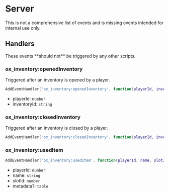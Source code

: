 
# Server

This is not a comprehensive list of events and is missing events intended for internal use only.

## Handlers

<Callout type="warning">
  These events **should not** be triggered by any other scripts.
</Callout>

### ox_inventory:openedInventory

Triggered after an inventory is opened by a player.

```lua copy
AddEventHandler('ox_inventory:openedInventory', function(playerId, inventoryId) end)
```

- playerId: `number`
- inventoryId: `string`

### ox_inventory:closedInventory

Triggered after an inventory is closed by a player.

```lua copy
AddEventHandler('ox_inventory:closedInventory', function(playerId, inventoryId) end)
```

### ox_inventory:usedItem

```lua copy
AddEventHandler('ox_inventory:usedItem', function(playerId, name, slotId, metadata) end)
```

- playerId: `number`
- name: `string`
- slotId: `number`
- metadata?: `table`